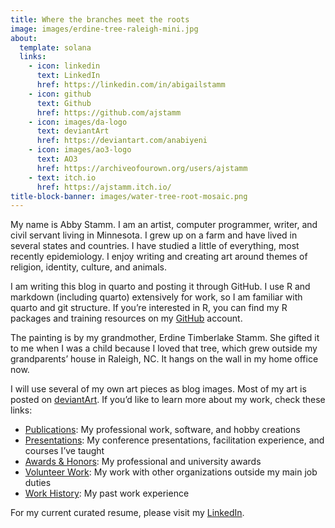 ```yaml
---
title: Where the branches meet the roots
image: images/erdine-tree-raleigh-mini.jpg
about: 
  template: solana
  links:
    - icon: linkedin
      text: LinkedIn
      href: https://linkedin.com/in/abigailstamm
    - icon: github
      text: Github
      href: https://github.com/ajstamm
    - icon: images/da-logo
      text: deviantArt
      href: https://deviantart.com/anabiyeni
    - icon: images/ao3-logo
      text: AO3
      href: https://archiveofourown.org/users/ajstamm
    - text: itch.io
      href: https://ajstamm.itch.io/
title-block-banner: images/water-tree-root-mosaic.png
---
```



My name is Abby Stamm. I am an artist, computer programmer, writer, and civil servant living in Minnesota. I grew up on a farm and have lived in several states and countries. I have studied a little of everything, most recently epidemiology. I enjoy writing and creating art around themes of religion, identity, culture, and animals. 

I am writing this blog in quarto and posting it through GitHub. I use R and markdown (including quarto) extensively for work, so I am familiar with quarto and git structure. If you're interested in R, you can find my R packages and training resources on my [GitHub](https://github.com/ajstamm) account.

The painting is by my grandmother, Erdine Timberlake Stamm. She gifted it to me when I was a child because I loved that tree, which grew outside my grandparents' house in Raleigh, NC. It hangs on the wall in my home office now.

I will use several of my own art pieces as blog images. Most of my art is posted on [deviantArt](https://deviantart.com/anabiyeni). If you'd like to learn more about my work, check these links:

- [Publications](about/publications.html): My professional work, software, and hobby creations
- [Presentations](about/presentations.html): My conference presentations, facilitation experience, and courses I've taught
- [Awards & Honors](about/awards-honors.html): My professional and university awards
- [Volunteer Work](about/volunteer.html): My work with other organizations outside my main job duties
- [Work History](about/work-history.html): My past work experience

For my current curated resume, please visit my [LinkedIn](https://linkedin.com/in/abigailstamm).


